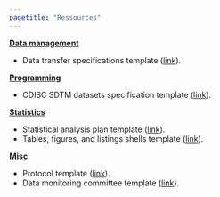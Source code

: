 ```yaml
---
pagetitle: "Ressources"
---
```


<u>**Data management**</u>

- Data transfer specifications template (<a href="https://www.jaeger-consulting.io/documents/data_transfer_specifications_template.docx" download>link</a>).

<u>**Programming**</u>

- CDISC SDTM datasets specification template (<a href="https://www.jaeger-consulting.io/documents/sdtm_specifications_template.xlsm" download>link</a>).

<u>**Statistics**</u>

- Statistical analysis plan template (<a href="https://www.jaeger-consulting.io/documents/statistical_analysis_plan_template.docx" download>link</a>).
- Tables, figures, and listings shells template (<a href="https://www.jaeger-consulting.io/documents/tables_figures_listings_shells_template.docx" download>link</a>).

<u>**Misc**</u>

- Protocol template (<a href="https://www.jaeger-consulting.io/documents/protocol_template.docx" download>link</a>).
- Data monitoring committee template (<a href="https://www.jaeger-consulting.io/documents/data_monitoring_committee_charter_template.docx" download>link</a>).
